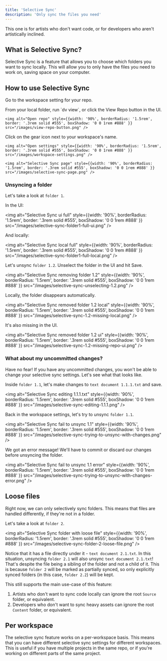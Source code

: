 ```yaml
---
title: 'Selective Sync'
description: 'Only sync the files you need'
---
```


This one is for artists who don't want code, or for developers who aren't artistically inclined.

## What is Selective Sync?

Selective Sync is a feature that allows you to choose which folders you want to sync locally. This will allow you to only have the files you need to work on, saving space on your computer.

## How to use Selective Sync

Go to the workspace setting for your repo.

<Steps>
  <Step title="Open your repo">
    From your local folder, run `dv view`, or click the View Repo button in the UI.

    <img alt="Open repo" style={{width: '90%', borderRadius: '1.5rem', border: '.3rem solid #555', boxShadow: '0 0 1rem #888' }} src="/images/view-repo-button.png" />
  </Step>
  <Step title="Go to workspace settings">
    Click on the gear icon next to your workspace's name.

    <img alt="Open settings" style={{width: '90%', borderRadius: '1.5rem', border: '.3rem solid #555', boxShadow: '0 0 1rem #888' }} src="/images/workspace-settings.png" />
  </Step>
  <Step title="Welcome to Selective Sync.">
  
    <img alt="Selective Sync page" style={{width: '90%', borderRadius: '1.5rem', border: '.3rem solid #555', boxShadow: '0 0 1rem #888' }} src="/images/selective-sync-page.png" />
  </Step>
</Steps>

### Unsyncing a folder

Let's take a look at `folder 1`.

In the UI:

<img alt="Selective Sync ui full" style={{width: '90%', borderRadius: '1.5rem', border: '.3rem solid #555', boxShadow: '0 0 1rem #888' }} src="/images/selective-sync-folder1-full-ui.png" />

And locally:

<img alt="Selective Sync local full" style={{width: '90%', borderRadius: '1.5rem', border: '.3rem solid #555', boxShadow: '0 0 1rem #888' }} src="/images/selective-sync-folder1-full-local.png" />

Let's unsync `folder 1.2`. Unselect the folder in the UI and hit Save.

<img alt="Selective Sync removing folder 1.2" style={{width: '90%', borderRadius: '1.5rem', border: '.3rem solid #555', boxShadow: '0 0 1rem #888' }} src="/images/selective-sync-unselecting-1.2.png" />

Locally, the folder disappears automatically.

<img alt="Selective Sync removed folder 1.2 local" style={{width: '90%', borderRadius: '1.5rem', border: '.3rem solid #555', boxShadow: '0 0 1rem #888' }} src="/images/selective-sync-1.2-missing-local.png" />

It's also missing in the UI.

<img alt="Selective Sync removed folder 1.2 ui" style={{width: '90%', borderRadius: '1.5rem', border: '.3rem solid #555', boxShadow: '0 0 1rem #888' }} src="/images/selective-sync-1.2-missing-repo-ui.png" />

### What about my uncommitted changes?

Have no fear! If you have any uncommitted changes, you won't be able to change your selective sync settings. Let's see what that looks like.

Inside `folder 1.1`, let's make changes to `text document 1.1.1.txt` and save.

<img alt="Selective Sync editing 1.1.1.txt" style={{width: '90%', borderRadius: '1.5rem', border: '.3rem solid #555', boxShadow: '0 0 1rem #888' }} src="/images/selective-sync-editing-1.1.1.png" />

Back in the workspace settings, let's try to unsync `folder 1.1`.

<img alt="Selective Sync fail to unsync 1.1" style={{width: '90%', borderRadius: '1.5rem', border: '.3rem solid #555', boxShadow: '0 0 1rem #888' }} src="/images/selective-sync-trying-to-unsync-with-changes.png" />

We got an error message! We'll have to commit or discard our changes before unsyncing the folder.

<img alt="Selective Sync fail to unsync 1.1 error" style={{width: '90%', borderRadius: '1.5rem', border: '.3rem solid #555', boxShadow: '0 0 1rem #888' }} src="/images/selective-sync-trying-to-unsync-with-changes-error.png" />

## Loose files

Right now, we can only selectively sync folders. This means that files are handled differently, if they're not in a folder.

Let's take a look at `folder 2`.

<img alt="Selective Sync folder with loose file" style={{width: '90%', borderRadius: '1.5rem', border: '.3rem solid #555', boxShadow: '0 0 1rem #888' }} src="/images/selective-sync-folder-2-loose-file.png" />

Notice that it has a file directly under it - `text document 2.1.txt`. In this situation, unsyncing `folder 2.1` will also unsync `text document 2.1.txt`! That's despite the file being a sibling of the folder and not a child of it. This is because `folder 2` will be marked as partially synced, so only explicitly synced folders (in this case, `folder 2.2`) will be kept.

This still supports the main use-case of this feature:
1. Artists who don't want to sync code locally can ignore the root `Source` folder, or equivalent.
2. Developers who don't want to sync heavy assets can ignore the root `Content` folder, or equivalent.

## Per workspace

The selective sync feature works on a per-workspace basis. This means that you can have different selective sync settings for different workspaces. This is useful if you have multiple projects in the same repo, or if you're working on different parts of the same project.